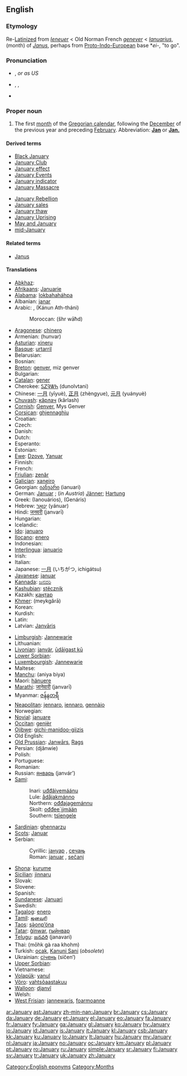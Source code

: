 ==English==

===Etymology===
Re-[[Latinize]]d from {{etyl|enm}} ''[[Ieneuer]]'' < Old Norman French ''[[genever]]'' < {{etyl|la}} ''[[Ianuarius]]'', (month) of ''[[Janus]]'', perhaps from [[Proto-Indo-European]] base *''ei-'', "to go".

===Pronunciation===
* {{a|UK}} {{IPA|/ˈdʒænjʊəri/}}, {{SAMPA|/"dZ{nju@ri/}} ''or as US''
* {{a|US}} {{enPR|jănʹyo͞o-ĕr'ē}}, {{IPA|/ˈdʒænjuˌɛri/}}, {{SAMPA|/"dZ{nju%Eri/}}
* {{audio|en-us-January.ogg|Audio (US)}}

===Proper noun===
{{en-proper noun|Januar|ies|-}}

# The first [[month]] of the [[Gregorian calendar]], following the [[December]] of the previous year and preceding [[February]]. Abbreviation: '''[[Jan]]''' or '''[[Jan.]]'''

====Derived terms====
{{rel-top|terms derived from January}}
* [[Black January]]
* [[January Club]]
* [[January effect]]
* [[January Events]]
* [[January indicator]]
* [[January Massacre]]
{{rel-mid}}
* [[January Rebellion]]
* [[January sales]]
* [[January thaw]]
* [[January Uprising]]
* [[May and January]]
* [[mid-January]]
{{rel-bottom}}

====Related terms====
* [[Janus]]

====Translations====
{{trans-top|first month of the Gregorian calendar}}
* [[Abkhaz]]: {{Cyrl|[[ажьырныҳәа]]}} {{IPAchar|(aẓ̌ərnəḥwa)}}
* [[Afrikaans]]: [[Januarie]]
* [[Alabama]]: [[lokbahaháhpa]]
* Albanian: [[janar]]
* Arabic: {{Arab|[[يناير|يَنَايِر]]}} {{unicode|(yanāyir)}} {{m}}, {{Arab|[[كانون الثاني]]}} (Kánun Ath-tháni) {{m}}
*: Moroccan: {{Arab|[[شهر واحد]]}} (šhr wāħd)
* [[Aragonese]]: [[chinero]] {{m}}
* Armenian: {{t+|hy|հունվար|sc=Hayeren|xs=Armenian}} (hunvar)
* [[Asturian]]: [[xineru]] {{m}}
* [[Basque]]: [[urtarril]]
* Belarusian: {{t-|be|студзень|tr=studzen'|sc=Cyrl|xs=Belarusian}}
* Bosnian: {{t-|bs|januar|m}}
* [[Breton]]: [[genver]], miz genver
* Bulgarian: {{t+|bg|януари|m|tr=januari|sc=Cyrl}}
* [[Catalan]]: [[gener]] {{m}}
* Cherokee: [[ᏚᏃᎸᏔᏂ]] (dunolvtani)
* Chinese: [[一月]] (yīyuè), [[正月]] (zhèngyue), [[元月]] (yuányuè)
* [[Chuvash]]: [[кăрлач]] (kârlash)
* [[Cornish]]: [[Genver]], Mys Genver
* [[Corsican]]: [[ghjennaghju]] {{m}}
* Croatian: {{t-|hr|siječanj}}
* Czech: {{t+|cs|leden|m}}
* Danish: {{t+|da|januar}}
* Dutch: {{t+|nl|januari|m}}
* Esperanto: {{t+|eo|januaro|xs=Esperanto}}
* Estonian: {{t+|et|jaanuar}}
* [[Ewe]]: [[Dzove]], [[Yanuar]]
* Finnish: {{t+|fi|tammikuu}}
* French: {{t+|fr|janvier|m}}
* [[Friulian]]: [[zenâr]] {{m}}
* [[Galician]]: [[xaneiro]] {{m}}
* Georgian: [[იანვარი]] (ianuari)
* German: [[Januar]] {{m}}; (''in Austria'') [[Jänner]]; [[Hartung]] {{m}}
* Greek: {{t+|el|Ιανουάριος|m|sc=Grek}} (Ianouários), {{t+|el|Γενάρης|m|sc=Grek}} (Genáris)
* Hebrew: [[ינואר|יָנוּאָר]] (yánuar)
* Hindi: [[जनवरी]] (janvarī)
* Hungarian: {{t+|hu|január}}
* Icelandic: {{t+|is|janúar}}
* [[Ido]]: [[januaro]]
* [[Ilocano]]: [[enero]]
* Indonesian: {{t-|id|januari|xs=Indonesian}}
* [[Interlingua]]: [[januario]]
* Irish: {{t+|ga|Eanáir|xs=Irish}}
* Italian: {{t+|it|gennaio|m}}
* Japanese: [[一月]] (いちがつ, ichigátsu)
* [[Javanese]]: [[januar]]
* [[Kannada]]: [[ಜನವರಿ]]
* [[Kashubian]]: [[stëcznik]]
* Kazakh: [[қаңтар]]
* [[Khmer]]: {{Khmr|[[មករា]]}} (meykgărā)
* Korean: {{t+|ko|일월|tr=irweol|sc=KOchar}}
* Kurdish: {{t+|ku|rêbendan}}
* Latin: {{t+|la|Ianuarius|m}}
* Latvian: [[Janvāris]]
{{trans-mid}}
* [[Limburgish]]: [[Jannewarie]]
* Lithuanian: {{t+|lt|sausis|m|xs=Lithuanian}}
* [[Livonian]]: [[janvär]], [[ūdāigast kū]]
* [[Lower Sorbian]]: {{l|dsb|januar}} {{m}}
* [[Luxembourgish]]: [[Jannewarie]]
* Maltese: {{t+|mt|Jannar|xs=Maltese}}
* [[Manchu]]: (aniya biya)
* Maori: [[hänuere]]
* [[Marathi]]: [[जानेवारी]] (janvarī)
* Myanmar: [[ဇန်နဝာရီ]] {{IPAchar|(zãnəwaẏi)}}
* [[Neapolitan]]: [[jennaro]], [[iennaro]], [[gennàio]]
* Norwegian: {{t+|no|januar}}
* [[Novial]]: [[januare]]
* [[Occitan]]: [[genièr]] {{m}}
* [[Ojibwe]]: [[gichi-manidoo-giizis]]
* Old English: {{t-|ang|æfterra geola|m|alt=æfterra ġēola|xs=Old English}}
* [[Old Prussian]]: [[Janwārs]], [[Rags]]
* Persian: {{fa-Arab|[[ژانویه]]}} (djânwie)
* Polish: {{t+|pl|styczeń}} {{m}}
* Portuguese: {{t+|pt|janeiro}}
* Romanian: {{t+|ro|ianuarie|m}}
* Russian: [[январь]] (janvár’) {{m}}
* [[Sami]]:
*: Inari: [[uđđâivemáánu]]
*: Lule: [[ådåjakmánno]]
*: Northern: [[ođđajagemánnu]]
*: Skolt: [[ođđeeˊjjmään]]
*: Southern: [[tsïengele]]
* [[Sardinian]]: [[ghennarzu]] {{m}}
* [[Scots]]: [[Januar]]
* Serbian:
*: Cyrillic: [[јануар#Serbian|јануар]] {{m}}, [[сечањ]] {{m}}
*: Roman: [[januar#Serbian|januar]] {{m}}, [[sečanj]] {{m}}
* [[Shona]]: [[kurume]]
* [[Sicilian]]: [[jinnaru]] {{m}}
* Slovak: {{t+|sk|január|m}}
* Slovene: {{t+|sl|januar|m}}
* Spanish: {{t+|es|enero|m}}
* [[Sundanese]]: [[Januari]]
* Swedish: {{t+|sv|januari}}
* [[Tagalog]]: [[enero#Tagalog|enero]]
* [[Tamil]]: [[ஜனவரி]]
* [[Taos]]: [[sə̀onp’óna]]
* [[Tatar]]: [[ğínwar]], [[гыйнвар]]
* [[Telugu]]: [[జనవరి]] (janavari)
* Thai: {{Thai|[[มกราคม]]}} (mōhk gà raa khohm)
* Turkish: [[ocak]], [[Kanuni Sani]] (''obsolete'')
* Ukrainian: [[cічень]] (síčen’)
* [[Upper Sorbian]]: {{l|hsb|januar}} {{m}}
* Vietnamese: {{t+|vi|tháng giêng|xs=Vietnamese}}
* [[Volapük]]: [[yanul]]
* [[Võro]]: [[vahtsõaastakuu]]
* [[Walloon]]: [[djanvî]]
* Welsh: {{t-|cy|Ionawr|f|xs=Welsh}}
* [[West Frisian]]: [[jannewaris]], [[foarmoanne]]
{{trans-bottom}}

[[Category:English eponyms]]
[[Category:Months]]

[[ar:January]]
[[ast:January]]
[[zh-min-nan:January]]
[[br:January]]
[[cs:January]]
[[da:January]]
[[de:January]]
[[et:January]]
[[el:January]]
[[eo:January]]
[[fa:January]]
[[fr:January]]
[[fy:January]]
[[ga:January]]
[[gl:January]]
[[ko:January]]
[[hy:January]]
[[io:January]]
[[id:January]]
[[is:January]]
[[it:January]]
[[kl:January]]
[[csb:January]]
[[kk:January]]
[[ku:January]]
[[lo:January]]
[[lt:January]]
[[hu:January]]
[[my:January]]
[[nl:January]]
[[ja:January]]
[[no:January]]
[[oc:January]]
[[km:January]]
[[pl:January]]
[[pt:January]]
[[ro:January]]
[[ru:January]]
[[simple:January]]
[[sr:January]]
[[fi:January]]
[[sv:January]]
[[tr:January]]
[[uk:January]]
[[zh:January]]